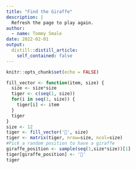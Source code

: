```yaml
---
title: "Find the Giraffe"
description: |
  Refresh the page to play again.
author:
  - name: Tommy Smale
date: 2022-02-01
output:
  distill::distill_article:
    self_contained: false
---
```



```r
knitr::opts_chunk$set(echo = FALSE)
```

```r
fill_vector <- function(item, size) { 
  size <- size*size
  tiger <- c(seq(1, size)) 
  for(i in seq(1, size)) { 
    tiger[i] <- item
  }
  tiger 
}
size <- 12
tiger <- fill_vector('🐯', size) 
tiger <- matrix(tiger, nrow=size, ncol=size)
#Pick a random position to have a giraffe 
giraffe_position <- sample(seq(1,size*size))[1]
tiger[giraffe_position] <- '🦒'
tiger
```



